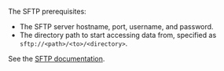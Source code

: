 The SFTP prerequisites:

- The SFTP server hostname, port, username, and password.
- The directory path to start accessing data from, specified as `sftp://<path>/<to>/<directory>`.

See the [SFTP documentation](https://en.wikipedia.org/wiki/SSH_File_Transfer_Protocol).